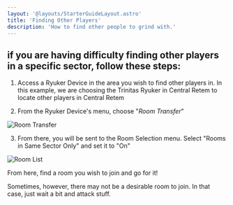 ```yaml
---
layout: '@layouts/StarterGuideLayout.astro'
title: 'Finding Other Players'
description: 'How to find other people to grind with.'
---
```


<div class="prose mx-auto">

## if you are having difficulty finding other players in a specific sector, follow these steps:

1. Access a Ryuker Device in the area you wish to find other players in. In this example, we are choosing the Trinitas Ryuker in Central Retem to locate other players in Central Retem

2. From the Ryuker Device's menu, choose "_Room Transfer_"

![Room Transfer](/assets/starterguide/room-transfer.png)

3. From there, you will be sent to the Room Selection menu. Select "Rooms in Same Sector Only" and set it to "On"

![Room List](/assets/starterguide/room-list.png)

From here, find a room you wish to join and go for it!

Sometimes, however, there may not be a desirable room to join. In that case, just wait a bit and attack stuff.

</div>
